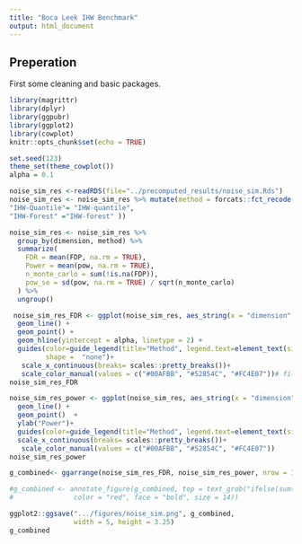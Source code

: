 ```yaml
---
title: "Boca Leek IHW Benchmark"
output: html_document
---
```


## Preperation
First some cleaning and basic packages.
```r
library(magrittr)
library(dplyr)
library(ggpubr)
library(ggplot2)
library(cowplot)
knitr::opts_chunk$set(echo = TRUE)

set.seed(123)
theme_set(theme_cowplot())
alpha = 0.1
```


```r
noise_sim_res <-readRDS(file="../precomputed_results/noise_sim.Rds")
noise_sim_res <- noise_sim_res %>% mutate(method = forcats::fct_recode(method,
"IHW-Quantile"= "IHW-quantile",
"IHW-Forest" ="IHW-forest" ))
```

```r
noise_sim_res <- noise_sim_res %>%
  group_by(dimension, method) %>%
  summarize(
    FDR = mean(FDP, na.rm = TRUE),
    Power = mean(pow, na.rm = TRUE),
    n_monte_carlo = sum(!is.na(FDP)),
    pow_se = sd(pow, na.rm = TRUE) / sqrt(n_monte_carlo)
  ) %>%
  ungroup()
```

```r
 noise_sim_res_FDR <- ggplot(noise_sim_res, aes_string(x = "dimension", y = "FDR", shape = "method", col = "method")) +
  geom_line() +
  geom_point() +
  geom_hline(yintercept = alpha, linetype = 2) +
  guides(color=guide_legend(title="Method", legend.text=element_text(size=4)),
         shape =  "none")+
   scale_x_continuous(breaks= scales::pretty_breaks())+
   scale_color_manual(values = c("#00AFBB", "#52854C", "#FC4E07"))# fill=guide_legend(nrow=2,byrow=TRUE)
noise_sim_res_FDR
```

```r
noise_sim_res_power <- ggplot(noise_sim_res, aes_string(x = "dimension", y = "Power", shape = "method", col = "method")) +
  geom_line() +
  geom_point()  +
  ylab("Power")+
  guides(color=guide_legend(title="Method", legend.text=element_text(size=4)))+
  scale_x_continuous(breaks= scales::pretty_breaks())+
   scale_color_manual(values = c("#00AFBB", "#52854C", "#FC4E07"))
noise_sim_res_power
```

```r
g_combined<- ggarrange(noise_sim_res_FDR, noise_sim_res_power, nrow = 1, widths = c(1, 1), common.legend = TRUE, legend = "bottom") 

#g_combined <- annotate_figure(g_combined, top = text_grob("ifelse(sum(cov_row[1]^2) <= 1, 0.9, 0)", 
#               color = "red", face = "bold", size = 14))

ggplot2::ggsave(".../figures/noise_sim.png", g_combined,
                width = 5, height = 3.25)
g_combined
```

